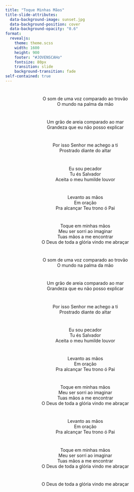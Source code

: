 ```yaml
---
title: "Toque Minhas Mãos"
title-slide-attributes:
  data-background-image: sunset.jpg
  data-background-position: cover
  data-background-opacity: "0.6"
format: 
  revealjs:
    theme: theme.scss
    width: 1600
    height: 900
    footer: "#JOVENSCAHo"
    fontsize: 80px
    transition: slide
    background-transition: fade
self-contained: true
---
```


# {background-image="sunset.jpg" background-opacity="0.25"}

<center>
O som de uma voz comparado ao trovão <br>
O mundo na palma da mão <br>
</center>

# {background-image="sunset.jpg" background-opacity="0.25"}

<center>
Um grão de areia comparado ao mar <br>
Grandeza que eu não posso explicar <br>
</center>

# {background-image="sunset.jpg" background-opacity="0.25"}

<center>
Por isso Senhor me achego a ti <br>
Prostrado diante do altar <br>
</center>

# {background-image="sunset.jpg" background-opacity="0.25"}

<center>
Eu sou pecador <br>
Tu és Salvador <br>
Aceita o meu humilde louvor <br>
</center>

# {background-image="sunset.jpg" background-opacity="0.25"}

<center>
Levanto as mãos <br>
Em oração <br>
Pra alcançar Teu trono ó Pai <br>
</center>

# {background-image="sunset.jpg" background-opacity="0.25"}

<center>
Toque em minhas mãos <br>
Meu ser sorri ao imaginar <br>
Tuas mãos a me encontrar <br>
O Deus de toda a glória vindo me abraçar <br>
</center>

# {background-image="sunset.jpg" background-opacity="0.25"}

<center>
O som de uma voz comparado ao trovão <br>
O mundo na palma da mão <br>
</center>

# {background-image="sunset.jpg" background-opacity="0.25"}

<center>
Um grão de areia comparado ao mar <br>
Grandeza que eu não posso explicar <br>
</center>

# {background-image="sunset.jpg" background-opacity="0.25"}

<center>
Por isso Senhor me achego a ti <br>
Prostrado diante do altar <br>
</center>

# {background-image="sunset.jpg" background-opacity="0.25"}

<center>
Eu sou pecador <br>
Tu és Salvador <br>
Aceita o meu humilde louvor <br>
</center>

# {background-image="sunset.jpg" background-opacity="0.25"}

<center>
Levanto as mãos <br>
Em oração <br>
Pra alcançar Teu trono ó Pai <br>
</center>

# {background-image="sunset.jpg" background-opacity="0.25"}

<center>
Toque em minhas mãos <br>
Meu ser sorri ao imaginar <br>
Tuas mãos a me encontrar <br>
O Deus de toda a glória vindo me abraçar <br>
</center>

# {background-image="sunset.jpg" background-opacity="0.25"}

<center>
Levanto as mãos <br>
Em oração <br>
Pra alcançar Teu trono ó Pai <br>
</center>

# {background-image="sunset.jpg" background-opacity="0.25"}

<center>
Toque em minhas mãos <br>
Meu ser sorri ao imaginar <br>
Tuas mãos a me encontrar <br>
O Deus de toda a glória vindo me abraçar <br>
</center>

# {background-image="sunset.jpg" background-opacity="0.25"}

<center>
O Deus de toda a glória vindo me abraçar <br>
</center>